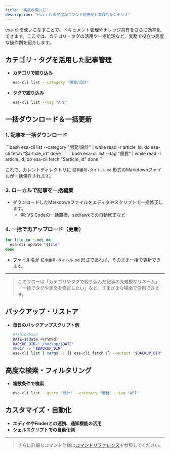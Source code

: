 ```yaml
---
title: "高度な使い方"
description: "esa-cliの高度なコマンド使用例と実践的なシナリオ"
---
```



esa-cliを使いこなすことで、ドキュメント管理やナレッジ共有をさらに効率化できます。ここでは、カテゴリ・タグの活用や一括処理など、実務で役立つ高度な操作例を紹介します。

## カテゴリ・タグを活用した記事管理

- **カテゴリで絞り込み**
  ```bash
  esa-cli list --category "開発/設計"
  ```
- **タグで絞り込み**
  ```bash
  esa-cli list --tag "API"
  ```

## 一括ダウンロード＆一括更新

### 1. 記事を一括ダウンロード

<Tabs>
  <TabItem label="カテゴリで指定">
```bash
esa-cli list --category "開発/設計" | while read -r article_id; do
  esa-cli fetch "$article_id"
done
```
  </TabItem>
  <TabItem label="タグで指定">
```bash
esa-cli list --tag "重要" | while read -r article_id; do
  esa-cli fetch "$article_id"
done
```
  </TabItem>
</Tabs>

これで、カレントディレクトリに `記事番号-タイトル.md` 形式のMarkdownファイルが一括保存されます。


### 3. ローカルで記事を一括編集

- ダウンロードしたMarkdownファイルをエディタやスクリプトで一括修正します。
  - 例: VS Codeの一括置換、sed/awkでの自動修正など

### 4. 一括で再アップロード（更新）

```bash
for file in *.md; do
  esa-cli update "$file"
done
```
- ファイル名が `記事番号-タイトル.md` 形式であれば、そのまま一括で更新できます。

---

> このフローは「カテゴリやタグで絞り込んだ記事の大規模なリネーム」「一括でタグや本文を修正したい」など、さまざまな場面で活用できます。

## バックアップ・リストア

- **毎日のバックアップスクリプト例**
  ```bash
  #!/bin/bash
  DATE=$(date +%Y%m%d)
  BACKUP_DIR="./backup/$DATE"
  mkdir -p "$BACKUP_DIR"
  esa-cli list | xargs -I {} esa-cli fetch {} --output "$BACKUP_DIR"
  ```

## 高度な検索・フィルタリング

- **複数条件で検索**
  ```bash
  esa-cli list --query "設計" --category "開発" --tag "API"
  ```

## カスタマイズ・自動化

- **エディタやFinderとの連携、通知機能の活用**
- **シェルスクリプトでの自動化例**

---

> さらに詳細なコマンド仕様は[コマンドリファレンス](../commands/)を参照してください。 